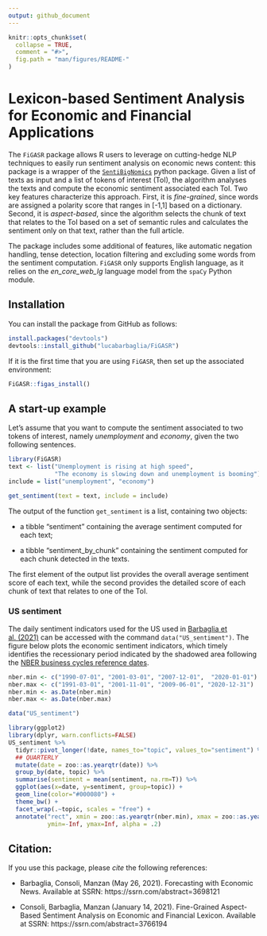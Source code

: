 ```yaml
---
output: github_document
---
```


<!-- README.md is generated from README.Rmd. Please edit that file -->

```r
knitr::opts_chunk$set(
  collapse = TRUE,
  comment = "#>",
  fig.path = "man/figures/README-"
)
```

# Lexicon-based Sentiment Analysis for Economic and Financial Applications

The `FiGASR` package allows R users to leverage on cutting-hedge NLP techniques to easily run sentiment analysis on economic news content:
this package is a wrapper of the [`SentiBigNomics`](https://github.com/sergioconsoli/SentiBigNomics) python package.
Given a list of texts as input and a list of tokens of interest (ToI), the algorithm analyses the texts and compute the economic sentiment associated each ToI. 
Two key features characterize this approach.
First, it is *fine-grained*, since words are assigned a polarity score
that ranges in [-1,1] based on a dictionary.
Second, it is *aspect-based*, since the algorithm selects the chunk of text that relates to the ToI based on a set of semantic rules and calculates the sentiment only on that text, rather than the full article. 

The package includes some additional of features, like automatic negation handling, tense detection, location filtering and excluding some words from the sentiment computation.
`FiGASR` only supports English language, as it relies on the *en_core_web_lg* language model from the `spaCy` Python module.




## Installation

You can install the package from GitHub as follows:

```r
install.packages("devtools")
devtools::install_github("lucabarbaglia/FiGASR")
```

If it is the first time that you are using `FiGASR`, then set up the associated environment:

```r
FiGASR::figas_install()
```


## A start-up example

Let's assume that you want to compute the sentiment associated to two tokens of interest, namely *unemployment* and *economy*, given the two following sentences.

```r
library(FiGASR)
text <- list("Unemployment is rising at high speed",
             "The economy is slowing down and unemployment is booming")
include = list("unemployment", "economy")

get_sentiment(text = text, include = include)

```

The output of the function `get_sentiment` is a list, containing two objects:

- a tibble "sentiment" containing the average sentiment computed for each text;

- a tibble "sentiment_by_chunk" containing the sentiment computed for each chunk detected in the texts.

The first element of the output list provides the overall average sentiment score of each text, while the second provides the detailed score of each chunk of text that relates to one of the ToI.


### US sentiment


The daily sentiment indicators used for the US used in [Barbaglia et al. (2021)](https://papers.ssrn.com/sol3/papers.cfm?abstract_id=3698121) can be accessed with the command `data("US_sentiment")`.
The figure below plots the economic sentiment indicators, which timely identifies the recessionary period indicated by the shadowed area following the [NBER business cycles reference dates](https://www.nber.org/cycles.html).

```r
nber.min <- c("1990-07-01", "2001-03-01", "2007-12-01",  "2020-01-01") 
nber.max <- c("1991-03-01", "2001-11-01", "2009-06-01", "2020-12-31")
nber.min <- as.Date(nber.min)
nber.max <- as.Date(nber.max)

data("US_sentiment")

library(ggplot2)
library(dplyr, warn.conflicts=FALSE)
US_sentiment %>%
  tidyr::pivot_longer(!date, names_to="topic", values_to="sentiment") %>%
  ## QUARTERLY
  mutate(date = zoo::as.yearqtr(date)) %>%
  group_by(date, topic) %>%
  summarise(sentiment = mean(sentiment, na.rm=T)) %>%
  ggplot(aes(x=date, y=sentiment, group=topic)) +
  geom_line(color="#000080") +
  theme_bw() +
  facet_wrap(.~topic, scales = "free") +
  annotate("rect", xmin = zoo::as.yearqtr(nber.min), xmax = zoo::as.yearqtr(nber.max),
           ymin=-Inf, ymax=Inf, alpha = .2) 

```



## Citation:

If you use this package, please *cite* the following references:

<!-- ## References: -->

* Barbaglia, Consoli, Manzan (May 26, 2021). Forecasting with Economic News. Available at SSRN: https://ssrn.com/abstract=3698121

* Consoli, Barbaglia, Manzan (January 14, 2021). Fine-Grained  Aspect-Based Sentiment Analysis on Economic and Financial Lexicon. Available at SSRN: https://ssrn.com/abstract=3766194
